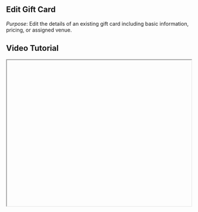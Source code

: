 


<div className="mdx-content">

## Edit Gift Card

 

*Purpose*: Edit the details of an existing gift card including basic information, pricing, or assigned venue.

## Video Tutorial



<iframe
  width="100%"
  height="400"
  title="Edit Gift Card Tutorial"
  allowFullScreen
  className="rounded-lg"
/>

---

## Steps:



❶ **Go to the Gift Card Section**  
Navigate to **Offers > Gift Card**.

❷ **Access the Edit Option**  
Click the **3-dot menu** on the gift card row and select **Edit**.

❸ **Make Necessary Changes**  
Update required fields: **Basic Info**, **Pricing**, or **Venue**.

❹ **Save the Changes**  
Click **Save** to apply changes.

---

**Tip for First-Time Users**:  
Review all fields carefully before saving to avoid missing any important details.

<div className="space-y-4 mt-6">

<div className="my-10 border-t border-gray-200" />

## More questions about this


</div>
<div className="space-y-4 mt-6">
  <details className="bg-white rounded-md p-4 border border-gray-300">
  <summary
    className="font-medium text-base text-gray-900"
    style={{
      backgroundColor: 'transparent',
      outline: 'none',
      cursor: 'pointer',
      userSelect: 'none',
      listStyle: 'none',
    }}
  >Can I change the pricing after creating the gift card?</summary>
   <p className="mt-2 text-sm text-gray-700">
      Yes, you can edit the pricing anytime from the gift card settings.
    </p>
  </details>

  <details className="bg-white rounded-md p-4 border border-gray-300">
  <summary
    className="font-medium text-base text-gray-900"
    style={{
      backgroundColor: 'transparent',
      outline: 'none',
      cursor: 'pointer',
      userSelect: 'none',
      listStyle: 'none',
    }}
  >What if I want to disable a gift card temporarily?</summary>
    <p className="mt-2 text-sm text-gray-700">
      You can archive or deactivate the gift card from the same menu where you edit it.
    </p>
  </details>
</div>
</div>

---

<div className="space-y-4 mt-6">

<div className="my-10 border-t border-gray-200" />

<div className="mdx-content mt-10">

Was this article helpful?

<div style={{ display: 'flex', gap: '1rem' }}>
  <button style={{ padding: '0.5rem', borderRadius: '9999px', backgroundColor: '#f0f0f0' }}>
    👍
  </button>
  <button style={{ padding: '0.5rem', borderRadius: '9999px', backgroundColor: '#f0f0f0' }}>
    👎
  </button>
</div>
</div>

---
</div>
